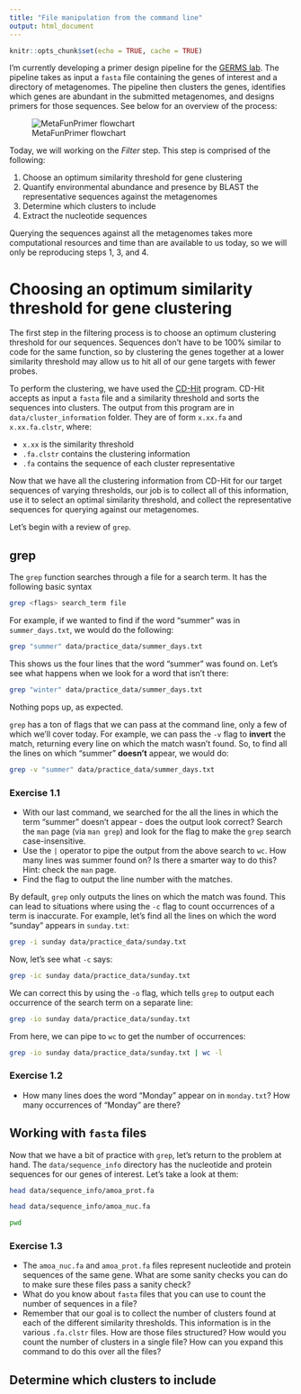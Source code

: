 ```yaml
---
title: "File manipulation from the command line"
output: html_document
---
```


```r
knitr::opts_chunk$set(echo = TRUE, cache = TRUE)
```

I'm currently developing a primer design pipeline for the [GERMS lab](http://www.germslab.org/). The pipeline takes as input a `fasta` file containing the genes of interest and a directory of metagenomes. The pipeline then clusters the genes, identifies which genes are abundant in the submitted metagenomes, and designs primers for those sequences. See below for an overview of the process:

![MetaFunPrimer flowchart](data/metafunprimer.png)

Today, we will working on the *Filter* step. This step is comprised of the following:

1. Choose an optimum similarity threshold for gene clustering
2. Quantify environmental abundance and presence by BLAST the representative sequences against the metagenomes
3. Determine which clusters to include 
4. Extract the nucleotide sequences

Querying the sequences against all the metagenomes takes more computational resources and time than are available to us today, so we will only be reproducing steps 1, 3, and 4.


# Choosing an optimum similarity threshold for gene clustering 

The first step in the filtering process is to choose an optimum clustering threshold for our sequences. Sequences don't have to be 100% similar to code for the same function, so by clustering the genes together at a lower similarity threshold may allow us to hit all of our gene targets with fewer probes. 

To perform the clustering, we have used the [CD-Hit](http://cd-hit.org/) program. CD-Hit accepts as input a `fasta` file and a similarity threshold and sorts the sequences into clusters. The output from this program are in `data/cluster_information` folder. They are of form `x.xx.fa` and `x.xx.fa.clstr`, where:

* `x.xx` is the similarity threshold
* `.fa.clstr` contains the clustering information
* `.fa` contains the sequence of each cluster representative

Now that we have all the clustering information from CD-Hit for our target sequences of varying thresholds, our job is to collect all of this information, use it to select an optimal similarity threshold, and collect the representative sequences for querying against our metagenomes.

Let's begin with a review of `grep`.

## grep

The `grep` function searches through a file for a search term. It has the following basic syntax

```bash
grep <flags> search_term file
```

For example, if we wanted to find if the word "summer" was in `summer_days.txt`, we would do the following:

```bash
grep "summer" data/practice_data/summer_days.txt
```

This shows us the four lines that the word "summer" was found on. Let's see what happens when we look for a word that isn't there:

```bash
grep "winter" data/practice_data/summer_days.txt
```

Nothing pops up, as expected.

`grep` has a ton of flags that we can pass at the command line, only a few of which we'll cover today. For example, we can pass the `-v` flag to **invert** the match, returning every line on which the match wasn't found. So, to find all the lines on which "summer" **doesn't** appear, we would do:

```bash
grep -v "summer" data/practice_data/summer_days.txt
```

### Exercise 1.1

* With our last command, we searched for the all the lines in which the term "summer" doesn't appear - does the output look correct? Search the `man` page (via `man grep`) and look for the flag to make the `grep` search case-insensitive.
* Use the `|` operator to pipe the output from the above search to `wc`. How many lines was summer found on? Is there a smarter way to do this? Hint: check the `man` page.
* Find the flag to output the line number with the matches.

By default, `grep` only outputs the lines on which the match was found. This can lead to situations where using the `-c` flag to count occurrences of a term is inaccurate. For example, let's find all the lines on which the word "sunday" appears in `sunday.txt`:

```bash
grep -i sunday data/practice_data/sunday.txt
```

Now, let's see what `-c` says:

```bash
grep -ic sunday data/practice_data/sunday.txt
```

We can correct this by using the `-o` flag, which tells `grep` to output each occurrence of the search term on a separate line:

```bash
grep -io sunday data/practice_data/sunday.txt
```

From here, we can pipe to `wc` to get the number of occurrences:

```bash
grep -io sunday data/practice_data/sunday.txt | wc -l
```

### Exercise 1.2

* How many lines does the word "Monday" appear on in `monday.txt`? How many occurrences of "Monday" are there?



## Working with `fasta` files

Now that we have a bit of practice with `grep`, let's return to the problem at hand. The `data/sequence_info` directory has the nucleotide and protein sequences for our genes of interest. Let's take a look at them:

```bash
head data/sequence_info/amoa_prot.fa
```

```bash
head data/sequence_info/amoa_nuc.fa
```



```bash
pwd
```

### Exercise 1.3

* The `amoa_nuc.fa` and `amoa_prot.fa` files represent nucleotide and protein sequences of the same gene. What are some sanity checks you can do to make sure these files pass a sanity check?
* What do you know about `fasta` files that you can use to count the number of sequences in a file? 
* Remember that our goal is to collect the number of clusters found at each of the different similarity thresholds. This information is in the various `.fa.clstr` files. How are those files structured? How would you count the number of clusters in a single file? How can you expand this command to do this over all the files?

## Determine which clusters to include 

